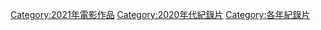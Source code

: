 [[Category:2021年電影作品|Category:2021年電影作品]]
[[Category:2020年代紀錄片|Category:2020年代紀錄片]]
[[Category:各年紀錄片|Category:各年紀錄片]]